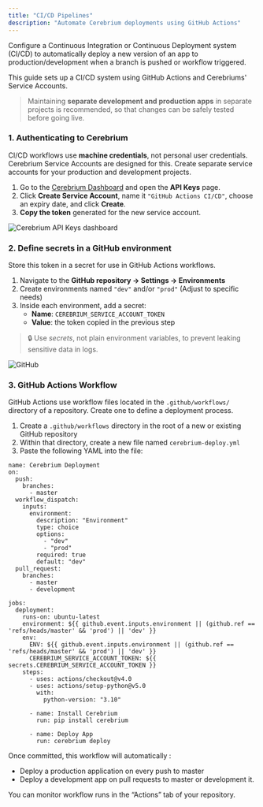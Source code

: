 ```yaml
---
title: "CI/CD Pipelines"
description: "Automate Cerebrium deployments using GitHub Actions"
---
```


Configure a Continuous Integration or Continuous Deployment system (CI/CD) to automatically deploy a new version of an app to production/development when a branch is pushed or workflow triggered.

This guide sets up a CI/CD system using GitHub Actions and Cerebriums' Service Accounts.

> Maintaining **separate development and production apps** in separate projects is recommended, so that changes can be safely tested before going live.

### 1. Authenticating to Cerebrium

CI/CD workflows use **machine credentials**, not personal user credentials. Cerebrium Service Accounts are designed for this. Create separate service accounts for your production and development projects.

1. Go to the [Cerebrium Dashboard](https://dashboard.cerebrium.ai/) and open the **API Keys** page.
2. Click **Create Service Account**, name it `"GitHub Actions CI/CD"`, choose an expiry date, and click **Create**.
3. **Copy the token** generated for the new service account.

![Cerebrium API Keys dashboard](/images/api-key-sa.png)

### 2. Define secrets in a GitHub environment

Store this token in a secret for use in GitHub Actions workflows.

1. Navigate to the **GitHub repository → Settings → Environments**
2. Create environments named `"dev"` and/or `"prod"` (Adjust to specific needs)
3. Inside each environment, add a secret:
   - **Name**: `CEREBRIUM_SERVICE_ACCOUNT_TOKEN`
   - **Value**: the token copied in the previous step

> 🔒 Use _secrets_, not plain environment variables, to prevent leaking sensitive data in logs.

![GitHub](/images/githubActions.png)

### 3. GitHub Actions Workflow

GitHub Actions use workflow files located in the `.github/workflows/` directory of a repository. Create one to define a deployment process.

1. Create a `.github/workflows` directory in the root of a new or existing GitHub repository
2. Within that directory, create a new file named `cerebrium-deploy.yml`
3. Paste the following YAML into the file:

```
name: Cerebrium Deployment
on:
  push:
    branches:
      - master
  workflow_dispatch:
    inputs:
      environment:
        description: "Environment"
        type: choice
        options:
          - "dev"
          - "prod"
        required: true
        default: "dev"
  pull_request:
    branches:
      - master
      - development

jobs:
  deployment:
    runs-on: ubuntu-latest
    environment: ${{ github.event.inputs.environment || (github.ref == 'refs/heads/master' && 'prod') || 'dev' }}
    env:
      ENV: ${{ github.event.inputs.environment || (github.ref == 'refs/heads/master' && 'prod') || 'dev' }}
      CEREBRIUM_SERVICE_ACCOUNT_TOKEN: ${{ secrets.CEREBRIUM_SERVICE_ACCOUNT_TOKEN }}
    steps:
      - uses: actions/checkout@v4.0
      - uses: actions/setup-python@v5.0
        with:
          python-version: "3.10"

      - name: Install Cerebrium
        run: pip install cerebrium

      - name: Deploy App
        run: cerebrium deploy

```

Once committed, this workflow will automatically :

- Deploy a production application on every push to master
- Deploy a development app on pull requests to master or development it.

You can monitor workflow runs in the “Actions” tab of your repository.
